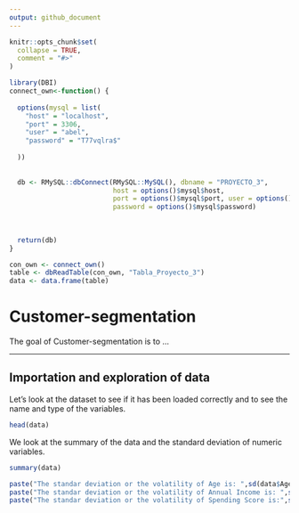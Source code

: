 ```yaml
---
output: github_document
---
```


<!-- README.md is generated from README.Rmd. Please edit that file -->

```r
knitr::opts_chunk$set(
  collapse = TRUE,
  comment = "#>"
)
```

```r
library(DBI)
connect_own<-function() {
  
  options(mysql = list(
    "host" = "localhost", 
    "port" = 3306,
    "user" = "abel",
    "password" = "T77vqlra$"
    
  ))
  
  
  db <- RMySQL::dbConnect(RMySQL::MySQL(), dbname = "PROYECTO_3",
                          host = options()$mysql$host, 
                          port = options()$mysql$port, user = options()$mysql$user, 
                          password = options()$mysql$password)  
  
  
  
  return(db)
}

con_own <- connect_own()
table <- dbReadTable(con_own, "Tabla_Proyecto_3")
data <- data.frame(table)
```

# Customer-segmentation

<!-- badges: start -->
<!-- badges: end -->

The goal of Customer-segmentation is to ...

***
## Importation and exploration of data

Let's look at the dataset to see if it has been loaded correctly and to see the name and type of the variables.


```r
head(data)
```


We look at the summary of the data and the standard deviation of numeric variables.

```r
summary(data)
```



```r

paste("The standar deviation or the volatility of Age is: ",sd(data$Age))
paste("The standar deviation or the volatility of Annual Income is: ",sd(data$Annual.Income..k..))
paste("The standar deviation or the volatility of Spending Score is:",sd(data$Spending.Score..1.100.))

```


